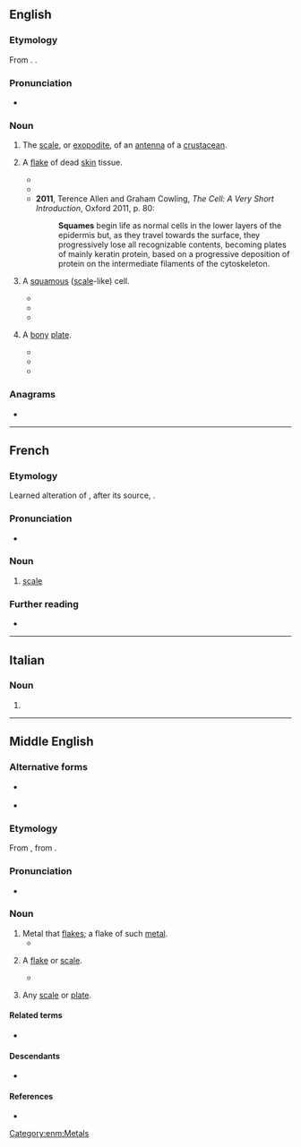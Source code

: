 ==English==

===Etymology===
From {{bor|en|la|squāma}}. {{doublet|en|squama}}.

===Pronunciation===
* {{a|UK}} {{IPA|en|/skweɪm/}}

===Noun===
{{en-noun}}

# {{lb|en|zoology}} The [[scale]], or [[exopodite]], of an [[antenna]] of a [[crustacean]].
# {{lb|en|medicine}} A [[flake]] of dead [[skin]] tissue.
#* {{quote-book|en|year=1984| title=In Vivo Diverse Spectrum of Neoplasms Induced in 30-day-old Rats and in Vitro Neoplastic Transformation of Rat Mammary Epithelial Cells Following a Single Pulse of N-Ethyl-N-Nitrosourea|author=Gheorghe Stoica | page=113| passage=EGF increased proliferation and '''squame''' formation and induced keratinization in cultured MA cells, an observation heretofore not reported in rat MA cells. }}
#* {{quote-book|en|year=2009| title=Weedon's Skin Pathology |author=David Weedon | page=248| passage=They flatten further and become compacted into a dense keratinous layer known as the stratum corneum. The superficial flake-like '''squames''' are eventually cast off (desquamate). }}
#* '''2011''', Terence Allen and Graham Cowling, ''The Cell: A Very Short Introduction'', Oxford 2011, p. 80:
#*: '''Squames''' begin life as normal cells in the lower layers of the epidermis but, as they travel towards the surface, they progressively lose all recognizable contents, becoming plates of mainly keratin protein, based on a progressive deposition of protein on the intermediate filaments of the cytoskeleton.
# {{lb|en|medicine}} A [[squamous]] ([[scale]]-like) cell.
#* {{quote-book|en|year=1928 | title=Journal of the Cancer Research Committee of the University of Sydney, Volume 1|author=| page=210| passage=Here the invading cell masses of the cancer consist of short thick '''squames''', and the nearest approach to cell nest formation may be only a whorling of those '''squames''' in the centres of the cell masses.}}
#* {{quote-book|en|year=1961| title=Novak's Textbook of Gynecology |author=Edmund R. Novak, ‎Georgeanna Seegar Jones | page=766| passage=Second, if it is a '''squame''', the nuclear size and chromatin pattern are determined. If the nucleus of this '''squame''' is plump and vesicular with an intact chromatin pattern, the cell is an intermediate; if it is pyknotic, shrunken, and hyperchromatic and lacks chromatin pattern, the cell is a superficial. }}
#* {{quote-book|en|year=2011| title=Clinical Canine and Feline Reproduction: Evidence-Based Answers|author=Margaret V. Root Kustritz | page=7| passage=As the cells divide and the vaginal lining thickens, the cells nearest the lumen become nonviable and lose the characteristic appearance of a healthy cell monolayer. The misshapen, clumped cells are termed cornified. Specific cell types are superficial cells and anuclear '''squame''' cells (Fig. 2-2). }}
# {{lb|en|anatomy}} A [[bony]] [[plate]].
#* {{quote-book|en|year=1991| title=The Skulls, Endocasts, and Teeth of Homo Habilis|author=Phillip V. Tobias | page=84| passage=Most of the right temporal bone is well-preserved, with the exception of much of the zygoma and the upper edge of the temporal '''squame''' (Plate 8).}}
#* {{quote-book|en|year=2003| title=South African Journal of Science - Volume 99, Issues 1-6 |author=| page=219| passage=A tapering of the fragment on its inner surface, and the pattern of branching of the middle meningeal vessel grooves, have enabled us to identify the piece as most probably part of the left temporal '''squame''' of a cranium.}}
#* {{quote-book|en|year=2007| title=Evolutionary History of the "Robust" Australopithecines |author=Frederick E. Grine | page=287| passage=Thus, the frontal fragment displays a slight concavity of the frontal '''squame''' behind glabella, a thin and flattened supra-orbital margin, and marked encroachment of the temporal lines just posterior to the supra-orbital margin. }}

===Anagrams===
* {{anagrams|en|a=aemqsu|masque}}

----

==French==

===Etymology===
Learned alteration of {{der|fr|fro|eschame}}, after its source, {{der|fr|la|squama}}.

===Pronunciation===
* {{fr-IPA|sqwame}}

===Noun===
{{fr-noun|f}}

# {{lb|fr|archaic|_|or|_|literary}} [[scale]]

===Further reading===
* {{R:TLFi}}

----

==Italian==

===Noun===
{{head|it|noun form|g=f}}

# {{plural of|it|squama}}

----

==Middle English==

===Alternative forms===
* {{q|early}} {{alter|enm|scwame}}
* {{q|Northern}} {{alter|enm|swame}}

===Etymology===
From {{bor|enm|fro|esquame}}, from {{der|enm|la|squāma}}.

===Pronunciation===
* {{IPA|enm|/ˈskwaːm(ə)/}}

===Noun===
{{enm-noun}}

# Metal that [[flakes]]; a flake of such [[metal]].
#* {{RQ:Chaucer Canterbury|Canon's Yeoman's Tale|passage=yron '''squames'''}}
# {{lb|enm|pathology}} A [[flake]] or [[scale]].
#* {{quote-book|enm|year_published=1840|year=c. 1450|chapter=Additions to the Rule or Saint Saviour|title=History and Antiquities of Syon Monastery |editor=George James Aungier| page=395 | passage=not '''squames''' to wasche them, and wype them, nor auoyde them, not angry nor hasty, or un pacient thof one haue the vomet, another the fluxe, another the frensy, which nowe syngethe, now wel apayde, ffor ther be some sekenesses vexynge the seke so gretly and prouokynge them to ire, that the mater drawen up to the brayne alyenthe the mendes.}}
# {{lb|enm|rare}} Any [[scale]] or [[plate]].

====Related terms====
* {{l|enm|squamous}}

====Descendants====
* {{desc|en|squame}}

====References====
* {{R:MED Online|squāme|n|MED42480}}

[[Category:enm:Metals]]